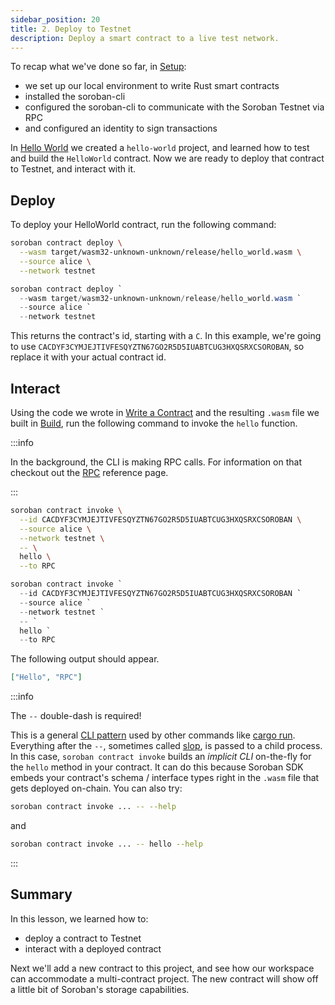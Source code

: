```yaml
---
sidebar_position: 20
title: 2. Deploy to Testnet
description: Deploy a smart contract to a live test network.
---
```


<head>
  <meta charSet="utf-8" />
  <meta
    property="og:title"
    content="Deploy a smart contract to a live test network."
  />
  <meta
    property="og:description"
    content="Deploy and interact with smart contract on a live test network called Testnet."
  />
</head>


To recap what we've done so far, in [Setup](setup.mdx):

- we set up our local environment to write Rust smart contracts
- installed the soroban-cli
- configured the soroban-cli to communicate with the Soroban Testnet via RPC
- and configured an identity to sign transactions

In [Hello World](hello-world.mdx) we created a `hello-world` project, and learned how to test and build the `HelloWorld` contract. Now we are ready to deploy that contract to Testnet, and interact with it.

## Deploy

To deploy your HelloWorld contract, run the following command:

<Tabs groupId="platform">

<TabItem value="unix" label="macOS/Linux">

```sh
soroban contract deploy \
  --wasm target/wasm32-unknown-unknown/release/hello_world.wasm \
  --source alice \
  --network testnet
```

</TabItem>

<TabItem value="windows" label="Windows (PowerShell)" default={isWin()}>

```powershell
soroban contract deploy `
  --wasm target/wasm32-unknown-unknown/release/hello_world.wasm `
  --source alice `
  --network testnet
```

</TabItem>

</Tabs>

This returns the contract's id, starting with a `C`. In this example, we're going to use `CACDYF3CYMJEJTIVFESQYZTN67GO2R5D5IUABTCUG3HXQSRXCSOROBAN`, so replace it with your actual contract id.

## Interact

Using the code we wrote in [Write a Contract](hello-world.mdx#write-a-contract) and the resulting `.wasm` file we built in [Build](hello-world.mdx#build), run the following command to invoke the `hello` function.

:::info

In the background, the CLI is making RPC calls. For information on that checkout out the [RPC](/network/soroban-rpc/admin-guide) reference page.

:::

<Tabs groupId="platform">

<TabItem value="unix" label="macOS/Linux">

```sh
soroban contract invoke \
  --id CACDYF3CYMJEJTIVFESQYZTN67GO2R5D5IUABTCUG3HXQSRXCSOROBAN \
  --source alice \
  --network testnet \
  -- \
  hello \
  --to RPC
```

</TabItem>

<TabItem value="windows" label="Windows (PowerShell)" default={isWin()}>

```powershell
soroban contract invoke `
  --id CACDYF3CYMJEJTIVFESQYZTN67GO2R5D5IUABTCUG3HXQSRXCSOROBAN `
  --source alice `
  --network testnet `
  -- `
  hello `
  --to RPC
```

</TabItem>

</Tabs>

The following output should appear.

```json
["Hello", "RPC"]
```

:::info

The `--` double-dash is required!

This is a general [CLI pattern](https://unix.stackexchange.com/questions/11376/what-does-double-dash-mean) used by other commands like [cargo run](https://doc.rust-lang.org/cargo/commands/cargo-run.html). Everything after the `--`, sometimes called [slop](https://github.com/clap-rs/clap/issues/971), is passed to a child process. In this case, `soroban contract invoke` builds an _implicit CLI_ on-the-fly for the `hello` method in your contract. It can do this because Soroban SDK embeds your contract's schema / interface types right in the `.wasm` file that gets deployed on-chain. You can also try:

```sh
soroban contract invoke ... -- --help
```

and

```sh
soroban contract invoke ... -- hello --help
```

:::

## Summary

In this lesson, we learned how to:

- deploy a contract to Testnet
- interact with a deployed contract

Next we'll add a new contract to this project, and see how our workspace can accommodate a multi-contract project. The new contract will show off a little bit of Soroban's storage capabilities.
